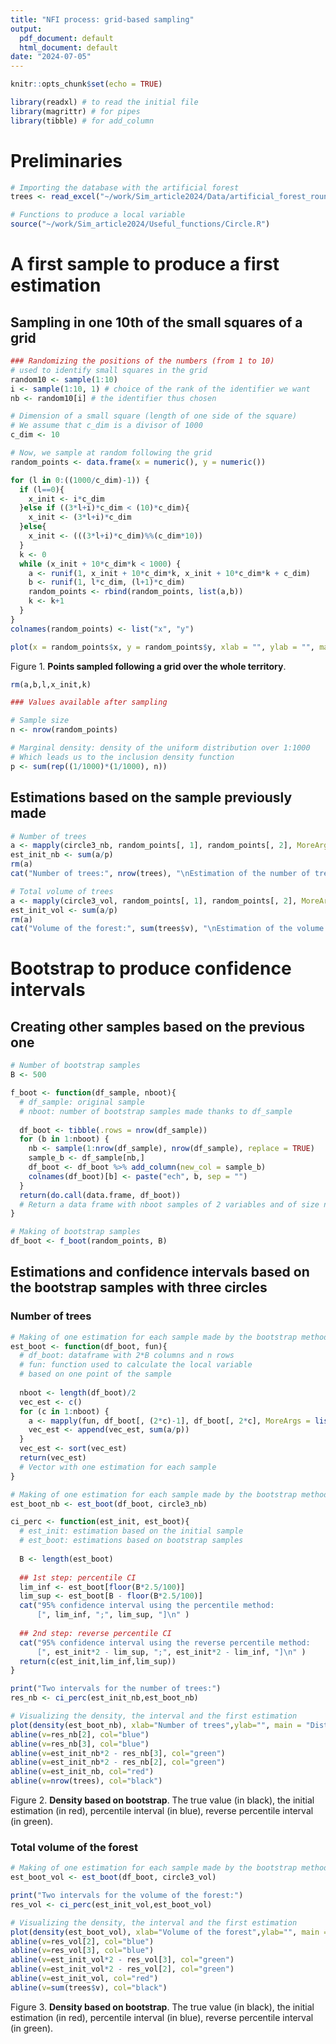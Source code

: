 ```yaml
---
title: "NFI process: grid-based sampling"
output:
  pdf_document: default
  html_document: default
date: "2024-07-05"
---
```


```r
knitr::opts_chunk$set(echo = TRUE)
```

```r
library(readxl) # to read the initial file
library(magrittr) # for pipes
library(tibble) # for add_column
```

# Preliminaries

```r
# Importing the database with the artificial forest
trees <- read_excel("~/work/Sim_article2024/Data/artificial_forest_round.xls")
```

```r
# Functions to produce a local variable
source("~/work/Sim_article2024/Useful_functions/Circle.R")
```

# A first sample to produce a first estimation

## Sampling in one 10th of the small squares of a grid

```r
### Randomizing the positions of the numbers (from 1 to 10) 
# used to identify small squares in the grid
random10 <- sample(1:10)
i <- sample(1:10, 1) # choice of the rank of the identifier we want
nb <- random10[i] # the identifier thus chosen
```

```r
# Dimension of a small square (length of one side of the square)
# We assume that c_dim is a divisor of 1000
c_dim <- 10
```

```r
# Now, we sample at random following the grid
random_points <- data.frame(x = numeric(), y = numeric())

for (l in 0:((1000/c_dim)-1)) {
  if (l==0){
    x_init <- i*c_dim
  }else if ((3*l+i)*c_dim < (10)*c_dim){
    x_init <- (3*l+i)*c_dim
  }else{
    x_init <- (((3*l+i)*c_dim)%%(c_dim*10))
  }
  k <- 0
  while (x_init + 10*c_dim*k < 1000) {
    a <- runif(1, x_init + 10*c_dim*k, x_init + 10*c_dim*k + c_dim)
    b <- runif(1, l*c_dim, (l+1)*c_dim)
    random_points <- rbind(random_points, list(a,b))
    k <- k+1
  }
}
colnames(random_points) <- list("x", "y")
```

```r
plot(x = random_points$x, y = random_points$y, xlab = "", ylab = "", main = "Random points", panel.first=grid(), las = 1)
```
Figure 1. **Points sampled following a grid over the whole territory**.

```r
rm(a,b,l,x_init,k)
```

```r
### Values available after sampling

# Sample size
n <- nrow(random_points)

# Marginal density: density of the uniform distribution over 1:1000
# Which leads us to the inclusion density function
p <- sum(rep((1/1000)*(1/1000), n))
```

## Estimations based on the sample previously made

```r
# Number of trees
a <- mapply(circle3_nb, random_points[, 1], random_points[, 2], MoreArgs = list(15, 9, 6))
est_init_nb <- sum(a/p)
rm(a)
cat("Number of trees:", nrow(trees), "\nEstimation of the number of trees:", est_init_nb)
```

```r
# Total volume of trees
a <- mapply(circle3_vol, random_points[, 1], random_points[, 2], MoreArgs = list(15, 9, 6))
est_init_vol <- sum(a/p)
rm(a)
cat("Volume of the forest:", sum(trees$v), "\nEstimation of the volume of the forest:", est_init_vol)
```

# Bootstrap to produce confidence intervals

## Creating other samples based on the previous one

```r
# Number of bootstrap samples
B <- 500
```

```r
f_boot <- function(df_sample, nboot){
  # df_sample: original sample
  # nboot: number of bootstrap samples made thanks to df_sample
  
  df_boot <- tibble(.rows = nrow(df_sample))
  for (b in 1:nboot) {
    nb <- sample(1:nrow(df_sample), nrow(df_sample), replace = TRUE)
    sample_b <- df_sample[nb,]
    df_boot <- df_boot %>% add_column(new_col = sample_b)
    colnames(df_boot)[b] <- paste("ech", b, sep = "")
  }
  return(do.call(data.frame, df_boot))
  # Return a data frame with nboot samples of 2 variables and of size n
}
```

```r
# Making of bootstrap samples
df_boot <- f_boot(random_points, B)
```

## Estimations and confidence intervals based on the bootstrap samples with three circles

### Number of trees

```r
# Making of one estimation for each sample made by the bootstrap method
est_boot <- function(df_boot, fun){
  # df_boot: dataframe with 2*B columns and n rows
  # fun: function used to calculate the local variable 
  # based on one point of the sample
  
  nboot <- length(df_boot)/2
  vec_est <- c()
  for (c in 1:nboot) {
    a <- mapply(fun, df_boot[, (2*c)-1], df_boot[, 2*c], MoreArgs = list(15, 9, 6))
    vec_est <- append(vec_est, sum(a/p))
  }
  vec_est <- sort(vec_est)
  return(vec_est)
  # Vector with one estimation for each sample
}
```

```r
# Making of one estimation for each sample made by the bootstrap method
est_boot_nb <- est_boot(df_boot, circle3_nb)
```

```r
ci_perc <- function(est_init, est_boot){
  # est_init: estimation based on the initial sample
  # est_boot: estimations based on bootstrap samples
  
  B <- length(est_boot)
  
  ## 1st step: percentile CI
  lim_inf <- est_boot[floor(B*2.5/100)]
  lim_sup <- est_boot[B - floor(B*2.5/100)]
  cat("95% confidence interval using the percentile method: 
      [", lim_inf, ";", lim_sup, "]\n" )
  
  ## 2nd step: reverse percentile CI
  cat("95% confidence interval using the reverse percentile method: 
      [", est_init*2 - lim_sup, ";", est_init*2 - lim_inf, "]\n" )
  return(c(est_init,lim_inf,lim_sup))
}
```

```r
print("Two intervals for the number of trees:")
res_nb <- ci_perc(est_init_nb,est_boot_nb)
```

```r
# Visualizing the density, the interval and the first estimation
plot(density(est_boot_nb), xlab="Number of trees",ylab="", main = "Distribution based on bootstrap", las = 1)
abline(v=res_nb[2], col="blue")
abline(v=res_nb[3], col="blue")
abline(v=est_init_nb*2 - res_nb[3], col="green")
abline(v=est_init_nb*2 - res_nb[2], col="green")
abline(v=est_init_nb, col="red")
abline(v=nrow(trees), col="black")
```
Figure 2. **Density based on bootstrap**. The true value (in black), the initial estimation (in red), percentile interval (in blue), reverse percentile interval (in green).

### Total volume of the forest

```r
# Making of one estimation for each sample made by the bootstrap method
est_boot_vol <- est_boot(df_boot, circle3_vol)
```

```r
print("Two intervals for the volume of the forest:")
res_vol <- ci_perc(est_init_vol,est_boot_vol)
```

```r
# Visualizing the density, the interval and the first estimation
plot(density(est_boot_vol), xlab="Volume of the forest",ylab="", main = "Distribution based on bootstrap", las = 1)
abline(v=res_vol[2], col="blue")
abline(v=res_vol[3], col="blue")
abline(v=est_init_vol*2 - res_vol[3], col="green")
abline(v=est_init_vol*2 - res_vol[2], col="green")
abline(v=est_init_vol, col="red")
abline(v=sum(trees$v), col="black")
```
Figure 3. **Density based on bootstrap**. The true value (in black), the initial estimation (in red), percentile interval (in blue), reverse percentile interval (in green).


